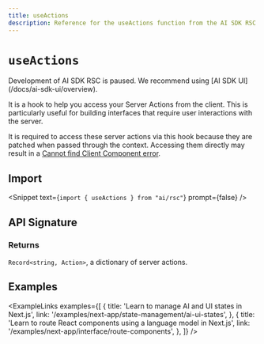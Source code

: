 ```yaml
---
title: useActions
description: Reference for the useActions function from the AI SDK RSC
---
```


# `useActions`

<Note type="warning">
  Development of AI SDK RSC is paused. We recommend using [AI SDK
  UI](/docs/ai-sdk-ui/overview).
</Note>

It is a hook to help you access your Server Actions from the client. This is particularly useful for building interfaces that require user interactions with the server.

It is required to access these server actions via this hook because they are patched when passed through the context. Accessing them directly may result in a [Cannot find Client Component error](/docs/troubleshooting/common-issues/server-actions-in-client-components).

## Import

<Snippet text={`import { useActions } from "ai/rsc"`} prompt={false} />

## API Signature

### Returns

`Record<string, Action>`, a dictionary of server actions.

## Examples

<ExampleLinks
  examples={[
    {
      title: 'Learn to manage AI and UI states in Next.js',
      link: '/examples/next-app/state-management/ai-ui-states',
    },
    {
      title:
        'Learn to route React components using a language model in Next.js',
      link: '/examples/next-app/interface/route-components',
    },
  ]}
/>
